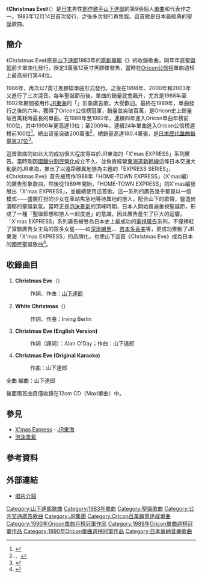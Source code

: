 {{Infobox Single 
| Name        = Christmas Eve<br />{{lang|ja|クリスマス・イブ}}
| Artist      = [[山下達郎|山下達郎]] 
| Album       = {{link-ja|MELODIES (山下達郎專輯)|MELODIES (山下達郎のアルバム)|MELODIES}}
| Released    = 1983年12月14日<br />1986年11月28日（再售）<br />1988年11月10日（再售）<br />1989年10月25日（再售）<br />1990年11月10日（再售）<br />1992年11月10日（再售）<br />1998年11月18日（再售）<br />2000年11月22日（再售）<br />2003年11月12日（再售） 
| Format      = 12英寸[[黑膠唱片|黑膠唱片]]（'83）<br/>7英寸黑膠唱片（'86）<br/>8cm[[CD|CD]]（'88、'89、'90、'92、'98）<br/>12cmCD（'00、'03）<br/>[[卡帶|卡帶]]（'92）
| Recorded    =  
| Genre       = [[J-POP|J-POP]] 
| Length      = 6分43秒（收錄兩曲）<br />15分17秒（收錄四曲） 
| Label       = [[日本華納音樂|日本華納音樂]] 
| Writer      = [[山下達郎|山下達郎]]（1.）<br />Irving Berlin（2.）<br />作詞：Alan O'Day；作曲：山下達郎（3.）
| Producer    = [[山下達郎|山下達郎]] 
| Certification =  
| Chart position        = *週間最高排行第1位（1989年盤，[[Oricon公信榜|Oricon]]）
*<small>週間最高排行第44位（1983年盤，[[Oricon公信榜|Oricon]]）
*週間最高排行第56位（1998年盤，[[Oricon公信榜|Oricon]]）
*週間最高排行第6位（2000年盤，[[Oricon公信榜|Oricon]]）
*週間最高排行第47位（2003年盤，[[Oricon公信榜|Oricon]]）</small>
*1989年度年間排行第75位（[[Oricon公信榜|Oricon]]）
*1990年度年間排行第13位（[[Oricon公信榜|Oricon]]）
*1991年度年間排行第22位（[[Oricon公信榜|Oricon]]）
*1992年度年間排行第79位（[[Oricon公信榜|Oricon]]）
| Last single  = [[Sprinkler|Sprinkler]] <br />（1983年） 
| This single  = '''Christmas Eve'''<br />（1983年） 
| Next single  = [[THE_THEME_FROM_BIG_WAVE|THE THEME FROM BIG WAVE]]<br />（1984年）  
}}
《'''Christmas Eve'''》（{{lang-ja|'''クリスマス・イブ'''}}）是[[日本|日本]]男性[[創作歌手|創作歌手]][[山下達郎|山下達郎]]的第9張個人[[單曲|單曲]]和代表作之一。1983年12月14日首次發行，之後多次發行再售盤。這首歌是日本最經典的[[聖誕節|聖誕]]歌曲。

==簡介==
《Christmas Eve》原是[[山下達郎|山下達郎]]1983年的[[錄音室專輯|原創專輯]]《{{link-ja|MELODIES (山下達郎專輯)|MELODIES (山下達郎のアルバム)|MELODIES}}》的收錄歌曲，同年年底[[聖誕節|聖誕節]]前夕單曲化發行，限定3萬張12英寸黑膠碟發售，當時在[[Oricon公信榜|Oricon公信榜]]單曲週榜上最高排行第44位。

1986年，再次以7英寸黑膠碟單曲形式發行。之後在1998年、2000年和2003年又進行了三次混音。每年聖誕節前後，單曲的銷量就會飆升，尤其是1988年至1992年期間被用作[[JR東海|JR東海]]的「{{link-ja|X'mas Express|クリスマス・エクスプレス|X'mas EXPRESS}}」形象廣告歌，大受歡迎。最終在1989年，單曲發行之後的六年，獲得了Oricon公信榜冠軍，銷量並突破百萬，是Oricon史上銷量破百萬耗時最長的單曲。在1989年至1992年，連續四年進入Oricon單曲年榜前100位，其中1990年更高達13位；至2009年，連續24年單曲進入Oricon公信榜週榜前100位<ref>{{Cite web |url=http://www.oricon.co.jp/news/rankmusic/71828/full/ |title={{lang|ja|山下達郎「クリスマス・イブ」、24年連続100位ランクイン}}」 |accessdate=2010-10-18 |archive-date=2010-11-08 |archive-url=https://web.archive.org/web/20101108111608/http://www.oricon.co.jp/news/rankmusic/71828/full/ |dead-url=no }}</ref>。總出貨量突破200萬張<ref>[https://web.archive.org/web/20010723214600/http://211.7.164.131/iss/hochi/webhochi2000/geinou/nov/o20001117_10.htm {{lang|ja|山下達郎　積もり積もって200万枚 17年目の「クリスマス・イブ」}}]、</ref>，總銷量高達180.4萬張，是[[日本最暢銷單曲列表|日本歷代單曲銷量第37位]]<ref>{{Cite web |url=http://www.musictvprogram.com/corner-ranking-single.html |script-title=ja:歴代シングルランキング |access-date=2010-10-18 |archive-url=https://web.archive.org/web/20100827183309/http://www.musictvprogram.com/corner-ranking-single.html |archive-date=2010-08-27 |dead-url=yes }}</ref>。

這首歌曲的如此大的成功很大程度得益於JR東海的「X'mas EXPRESS」系列廣告。當時剛因[[國鐵分割民營化|國鐵分割民營化]]成立不久、並負責經營[[東海道新幹線|東海道新幹線]]這條日本交通大動脈的JR東海，推出了以遠距離異地戀為主題的「EXPRESS SERIES」，《Christmas Eve》首先被用作1988年「HOME-TOWN EXPRESS」（X'mas編）的廣告形象歌曲，然後從1989年開始，「HOME-TOWN EXPRESS」的X'mas編發展出「X'mas EXPRESS」，並繼續使用這首歌。這一系列的廣告幾乎都是以一個模式——盛裝打扮的少女在車站焦急地等待異地的戀人，配合山下的歌聲，營造出濃郁的聖誕氣氛。當時正是[[日本泡沫經濟|泡沫景氣]]的頂峰時期，日本人開始普遍重視聖誕節，形成了一種「聖誕節想和戀人一起度過」的意識，因此廣告產生了巨大的迴響。「X'mas EXPRESS」系列廣告被譽為日本史上最成功的[[電視廣告|電視廣告]]系列，不僅捧紅了實驗廣告女主角的眾多女星——如[[深津繪里|深津繪里]]、{{link-ja|牧瀨里穗|牧瀬里穂}}、[[吉本多香美|吉本多香美]]等，更成功推動了JR東海「X'mas EXPRESS」的品牌化，也使山下這首《Christmas Eve》成為日本的國民聖誕歌曲<ref>{{cite news|title=2013年最受日本民眾歡迎的聖誕歌曲排行|url=http://japan.people.com.cn/BIG5/n/2013/1217/c35467-23861182.html|publisher=人民网|date=2013-12-17|accessdate=2018-11-16|archive-date=2016-04-04|archive-url=https://web.archive.org/web/20160404091123/http://japan.people.com.cn/BIG5/n/2013/1217/c35467-23861182.html|dead-url=no}}</ref>。

==收錄曲目==
#'''Christmas Eve'''（{{lang|ja|クリスマス・イブ}}）
#:作詞、作曲：[[山下達郎|山下達郎]]
#'''White Christmas'''（{{lang|ja|ホワイト・クリスマス}}）
#:作詞、作曲：Irving Berlin
#'''Christmas Eve (English Version)'''
#:作詞（譯詞）：Alan O'Day；作曲：山下達郎
#'''Christmas Eve (Original Karaoke)'''
#:作曲：山下達郎

全曲 編曲：山下達郎

後面兩首曲目僅收錄在12cm CD（Maxi單曲）中。

==參見==
*[[X'mas_Express|X'mas Express]] - [[JR東海|JR東海]]
*[[日本泡沫經濟|泡沫景氣]]

==參考資料==
{{reflist}}

==外部連結==
*[http://www.smile-co.jp/tats/index_s_1983.html 唱片介紹]{{dead link|date=2017年11月 |bot=InternetArchiveBot |fix-attempted=yes }}

{{Oricon單曲月榜冠軍 (1990年代前期)|1990年1月}}

{{DEFAULTSORT:Christmas Eve}}
[[Category:山下達郎歌曲|Category:山下達郎歌曲]]
[[Category:1983年單曲|Category:1983年單曲]]
[[Category:聖誕歌曲|Category:聖誕歌曲]]
[[Category:公共交通廣告歌曲|Category:公共交通廣告歌曲]]
[[Category:JR集團|Category:JR集團]]
[[Category:Oricon百萬銷量達成單曲|Category:Oricon百萬銷量達成單曲]]
[[Category:1990年Oricon單曲月榜冠軍作品|Category:1990年Oricon單曲月榜冠軍作品]]
[[Category:1989年Oricon單曲週榜冠軍作品|Category:1989年Oricon單曲週榜冠軍作品]]
[[Category:1990年Oricon單曲週榜冠軍作品|Category:1990年Oricon單曲週榜冠軍作品]]
[[Category:日本華納音樂歌曲|Category:日本華納音樂歌曲]]